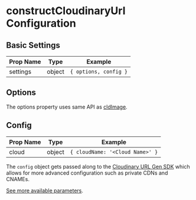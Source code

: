 

<Head>
  <title>constructCloudinaryUrl Configuration - Next Cloudinary</title>
  <meta name="og:title" content="constructCloudinaryUrl Configuration - Next Cloudinary" />
  <meta name="og:url" content={`https://next-cloudinary.spacejelly.dev/helpers/constructcloudinaryurl/configuration`} />
</Head>

<OgImage
  title="constructCloudinaryUrl Configuration"
  twitterTitle="constructCloudinaryUrl Configuration"
/>

# constructCloudinaryUrl Configuration

## Basic Settings

| Prop Name          | Type               | Example                      |
|--------------------|--------------------|------------------------------|
| settings           | object             | `{ options, config }`        |

## Options

The options property uses same API as [cldImage](/components/cldimage/basic-usage).


## Config

| Prop Name          | Type               | Example                      |
|--------------------|--------------------|------------------------------|
| cloud              | object             | `{ cloudName: '<Cloud Name>' }` |

The `config` object gets passed along to the [Cloudinary URL Gen SDK](https://github.com/cloudinary/js-url-gen) which allows for more advanced configuration such as private CDNs and CNAMEs.

[See more available parameters](https://cloudinary.com/documentation/cloudinary_sdks#configuration_parameters).

